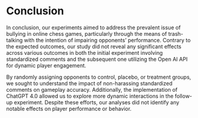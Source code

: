 # Conclusion

In conclusion, our experiments aimed to address the prevalent issue of bullying in online chess games, particularly through the means of trash-talking with the intention of impairing opponents' performance. Contrary to the expected outcomes, our study did not reveal any significant effects across various outcomes in both the initial experiment involving standardized comments and the subsequent one utilizing the Open AI API for dynamic player engagement.

By randomly assigning opponents to control, placebo, or treatment groups, we sought to understand the impact of non-harassing standardized comments on gameplay accuracy. Additionally, the implementation of ChatGPT 4.0 allowed us to explore more dynamic interactions in the follow-up experiment. Despite these efforts, our analyses did not identify any notable effects on player performance or behavior.

